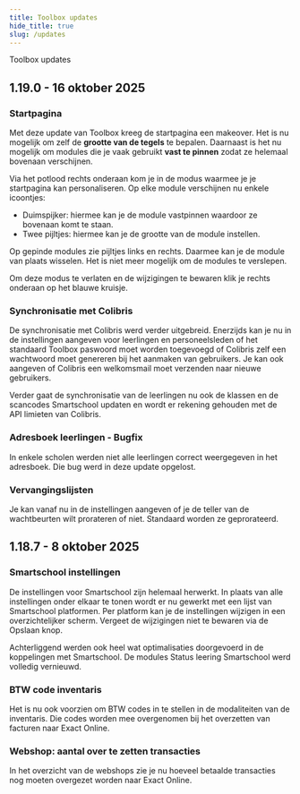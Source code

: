 ```yaml
---
title: Toolbox updates
hide_title: true 
slug: /updates
---
```


<ImageTitle img="verzekering.png">Toolbox updates</ImageTitle>


## 1.19.0 - 16 oktober 2025

### Startpagina
Met deze update van Toolbox kreeg de startpagina een makeover. Het is nu mogelijk om zelf de **grootte van de tegels** te bepalen.
Daarnaast is het nu mogelijk om modules die je vaak gebruikt **vast te pinnen** zodat ze helemaal bovenaan verschijnen.

Via het potlood rechts onderaan kom je in de modus waarmee je je startpagina kan personaliseren. Op elke module verschijnen nu enkele icoontjes:
- Duimspijker: hiermee kan je de module vastpinnen waardoor ze bovenaan komt te staan.
- Twee pijltjes: hiermee kan je de grootte van de module instellen.

Op gepinde modules zie pijltjes links en rechts. Daarmee kan je de module van plaats wisselen. Het is niet meer mogelijk om de modules te verslepen.

Om deze modus te verlaten en de wijzigingen te bewaren klik je rechts onderaan op het blauwe kruisje.


### Synchronisatie met Colibris
De synchronisatie met Colibris werd verder uitgebreid. Enerzijds kan je nu in de instellingen aangeven voor leerlingen en personeelsleden of het standaard Toolbox paswoord moet worden toegevoegd of Colibris zelf een wachtwoord moet genereren bij het aanmaken van gebruikers.
Je kan ook aangeven of Colibris een welkomsmail moet verzenden naar nieuwe gebruikers.

Verder gaat de synchronisatie van de leerlingen nu ook de klassen en de scancodes Smartschool updaten en wordt er rekening gehouden met de API limieten van Colibris.

### Adresboek leerlingen - Bugfix
In enkele scholen werden niet alle leerlingen correct weergegeven in het adresboek. Die bug werd in deze update opgelost.

### Vervangingslijsten ###
Je kan vanaf nu in de instellingen aangeven of je de teller van de wachtbeurten wilt prorateren of niet. Standaard worden ze geprorateerd.

## 1.18.7 - 8 oktober 2025
### Smartschool instellingen

De instellingen voor Smartschool zijn helemaal herwerkt. In plaats van alle instellingen onder elkaar te tonen wordt er nu gewerkt met een lijst van Smartschool platformen. Per platform kan je de instellingen wijzigen in een overzichtelijker scherm. Vergeet de wijzigingen niet te bewaren via de Opslaan knop.

Achterliggend werden ook heel wat optimalisaties doorgevoerd in de koppelingen met Smartschool. De modules Status leering Smartschool werd volledig vernieuwd.

### BTW code inventaris

Het is nu ook voorzien om BTW codes in te stellen in de modaliteiten van de inventaris. Die codes worden mee overgenomen bij het overzetten van facturen naar Exact Online.

### Webshop: aantal over te zetten transacties

In het overzicht van de webshops zie je nu hoeveel betaalde transacties nog moeten overgezet worden naar Exact Online.